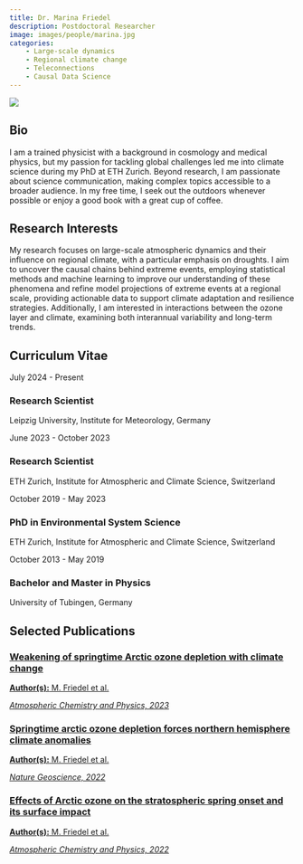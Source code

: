 ```yaml
---
title: Dr. Marina Friedel
description: Postdoctoral Researcher
image: images/people/marina.jpg
categories:
    - Large-scale dynamics
    - Regional climate change
    - Teleconnections
    - Causal Data Science
---
```



<div class="profile-container">
<div class="profile-image-container">
<img src="/images/people/marina.jpg" class="profile-image">
<div class="social-icons">
  <a href="mailto:marina.friedel@uni-leipzig.de" target="_blank">
    <i class="fa-solid fa-envelope"></i>
  </a>
  <a href="https://orcid.org/0000-0001-7739-4691" target="_blank">
    <i class="fa-brands fa-orcid"></i>
  </a>
  <a href="https://www.linkedin.com/in/marina-friedel-b71680173/" target="_blank">
    <i class="fa-brands fa-linkedin"></i>
  </a>
</div>
</div>

<div class="bio-content">

## Bio  

I am a trained physicist with a background in cosmology and medical physics, but my passion for tackling global challenges led me into climate science during my PhD at ETH Zurich. Beyond research, I am passionate about science communication, making complex topics accessible to a broader audience. In my free time, I seek out the outdoors whenever possible or enjoy a good book with a great cup of coffee.


</div>
</div>

## Research Interests

My research focuses on large-scale atmospheric dynamics and their influence on regional climate, with a particular emphasis on droughts. I aim to uncover the causal chains behind extreme events, employing statistical methods and machine learning to improve our understanding of these phenomena and refine model projections of extreme events at a regional scale, providing actionable data to support climate adaptation and resilience strategies. Additionally, I am interested in interactions between the ozone layer and climate, examining both interannual variability and long-term trends.

## Curriculum Vitae <span class="cv-toggle" data-bs-toggle="collapse" data-bs-target="#cv-timeline" aria-expanded="false"></span>

<div id="cv-timeline" class="collapse">
<div class="timeline">
<div class="timeline-item">
<div class="timeline-date">July 2024 - Present</div>
<div class="timeline-content">
<h3>Research Scientist</h3>
<p>Leipzig University, Institute for Meteorology, Germany</p>
</div>
</div>

<div class="timeline-item">
<div class="timeline-date">June 2023 - October 2023</div>
<div class="timeline-content">
<h3>Research Scientist</h3>
<p>ETH Zurich, Institute for Atmospheric and Climate Science, Switzerland</p>
</div>
</div>

<div class="timeline-item">
<div class="timeline-date">October 2019 - May 2023</div>
<div class="timeline-content">
<h3>PhD in Environmental System Science</h3>
<p>ETH Zurich, Institute for Atmospheric and Climate Science, Switzerland</p>
</div>
</div>

<div class="timeline-item">
<div class="timeline-date">October 2013 - May 2019</div>
<div class="timeline-content">
<h3>Bachelor and Master in Physics</h3>
<p>University of Tubingen, Germany</p>
</div>
</div>
</div>
</div>


## Selected Publications


<div class="publications-grid">

<div class="publication-card">
<a href="https://doi.org/10.5194/acp-23-10235-2023" target="_blank">
<h3>Weakening of springtime Arctic ozone depletion with climate change</h3>
<p><b>Author(s):</b> M. Friedel et al.</p>
<p><i>Atmospheric Chemistry and Physics, 2023</i></p>
</a>
</div>

<div class="publication-card">
<a href="https://doi.org/10.1038/s41561-022-00974-7" target="_blank">
<h3>Springtime arctic ozone depletion forces northern hemisphere climate anomalies</h3>
<p><b>Author(s):</b> M. Friedel et al.</p>
<p><i>Nature Geoscience, 2022</i></p>
</a>
</div>

<div class="publication-card">
<a href="https://doi.org/10.5194/acp-22-13997-2022" target="_blank">
<h3>Effects of Arctic ozone on the stratospheric spring onset and its surface impact</h3>
<p><b>Author(s):</b> M. Friedel et al.</p>
<p><i>Atmospheric Chemistry and Physics, 2022</i></p>
</a>
</div>


</div>
